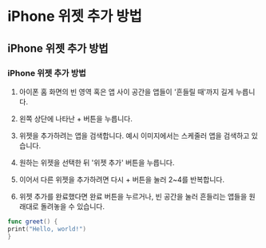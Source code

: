 
# iPhone 위젯 추가 방법

## iPhone 위젯 추가 방법

### iPhone 위젯 추가 방법

1. 아이폰 홈 화면의 빈 영역 혹은 앱 사이 공간을 앱들이 '흔들릴 때'까지 길게 누릅니다.

2. 왼쪽 상단에 나타난 + 버튼을 누릅니다.

3. 위젯을 추가하려는 앱을 검색합니다. 예시 이미지에서는 <NewTab href="https://apps.apple.com/kr/app/id6467635137">스케줄러</NewTab> 앱을 검색하고 있습니다.

4. 원하는 위젯을 선택한 뒤 '위젯 추가' 버튼을 누릅니다.

5. 이어서 다른 위젯을 추가하려면 다시 + 버튼을 눌러 2~4를 반복합니다.

6. 위젯 추가를 완료했다면 완료 버튼을 누르거나, 빈 공간을 눌러 흔들리는 앱들을 원래대로 돌려놓을 수 있습니다.

```swift
func greet() {
print("Hello, world!")
}
```
